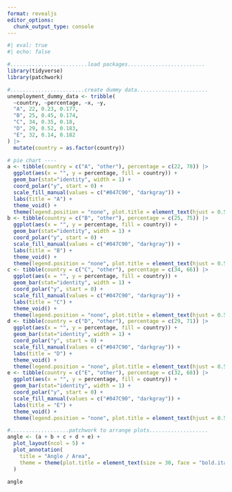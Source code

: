 ```yaml
---
format: revealjs
editor_options: 
  chunk_output_type: console
---
```


```r
#| eval: true
#| echo: false

#.........................load packages.........................
library(tidyverse)
library(patchwork)

#........................create dummy data.......................
unemployment_dummy_data <- tribble(
  ~country, ~percentage, ~x, ~y,
  "A", 22, 0.23, 0.177,
  "B", 25, 0.45, 0.174,
  "C", 34, 0.35, 0.18,
  "D", 29, 0.52, 0.183,
  "E", 32, 0.14, 0.182
) |>
  mutate(country = as.factor(country))

# pie chart ----
a <- tibble(country = c("A", "other"), percentage = c(22, 78)) |>
  ggplot(aes(x = "", y = percentage, fill = country)) +
  geom_bar(stat="identity", width = 1) +
  coord_polar("y", start = 0) +
  scale_fill_manual(values = c("#047C90", "darkgray")) +
  labs(title = "A") +
  theme_void() +
  theme(legend.position = "none", plot.title = element_text(hjust = 0.5, size = 25))
b <- tibble(country = c("B", "other"), percentage = c(25, 75)) |>
  ggplot(aes(x = "", y = percentage, fill = country)) +
  geom_bar(stat="identity", width = 1) +
  coord_polar("y", start = 0) +
  scale_fill_manual(values = c("#047C90", "darkgray")) +
  labs(title = "B") +
  theme_void() +
  theme(legend.position = "none", plot.title = element_text(hjust = 0.5, size = 25))
c <- tibble(country = c("C", "other"), percentage = c(34, 66)) |>
  ggplot(aes(x = "", y = percentage, fill = country)) +
  geom_bar(stat="identity", width = 1) +
  coord_polar("y", start = 0) +
  scale_fill_manual(values = c("#047C90", "darkgray")) +
  labs(title = "C") +
  theme_void() +
  theme(legend.position = "none", plot.title = element_text(hjust = 0.5, size = 25))
d <- tibble(country = c("D", "other"), percentage = c(29, 71)) |>
  ggplot(aes(x = "", y = percentage, fill = country)) +
  geom_bar(stat="identity", width = 1) +
  coord_polar("y", start = 0) +
  scale_fill_manual(values = c("#047C90", "darkgray")) +
  labs(title = "D") +
  theme_void() +
  theme(legend.position = "none", plot.title = element_text(hjust = 0.5, size = 25))
e <- tibble(country = c("E", "other"), percentage = c(32, 68)) |>
  ggplot(aes(x = "", y = percentage, fill = country)) +
  geom_bar(stat="identity", width = 1) +
  coord_polar("y", start = 0) +
  scale_fill_manual(values = c("#047C90", "darkgray")) +
  labs(title = "E") +
  theme_void() +
  theme(legend.position = "none", plot.title = element_text(hjust = 0.5, size = 25))

#...................patchwork to arrange plots...................
angle <- (a + b + c + d + e) +
  plot_layout(ncol = 5) +
  plot_annotation(
    title = "Angle / Area",
    theme = theme(plot.title = element_text(size = 30, face = "bold.italic", margin=margin(0,0,20,0)))
  )

angle
```
